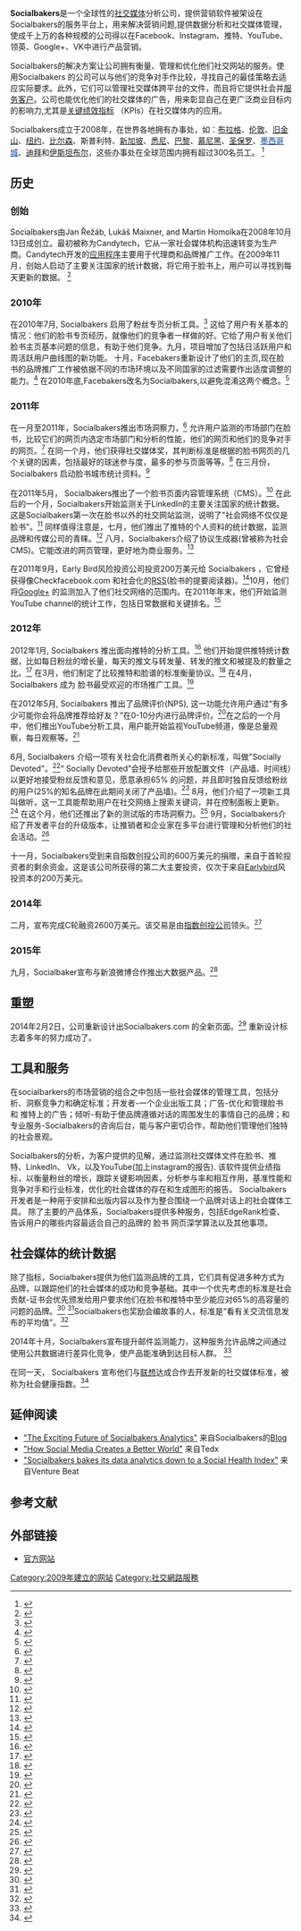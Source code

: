 {{advert|time=2016-08-21T23:46:48+00:00}}
{{copyedit|time=2016-08-21T23:46:48+00:00}}
{{TA
|G1=IT
|1=zh-cn:社交媒体;zh-tw:社群媒體;
}}
'''Socialbakers'''是一个全球性的[[社会网络|社交媒体]]分析公司，提供营销软件被架设在Socialbakers的服务平台上，用来解决营销问题,提供数据分析和社交媒体管理，使成千上万的各种规模的公司得以在Facebook、Instagram、推特、YouTube、领英、Google+、VK中进行产品营销。

Socialbakers的解决方案让公司拥有衡量、管理和优化他们社交网站的服务。使用Socialbakers 的公司可以与他们的竞争对手作比较，寻找自己的最佳策略去适应实际要求。此外，它们可以管理社交媒体跨平台的文件，而且将它提供社会并[[顾客服务|服务客户]]。公司也能优化他们的社交媒体的广告，用来彰显自己在更广泛商业目标内的影响力,尤其是[[關鍵績效指標|关键绩效指标]] （KPIs）在社交媒体内的应用。

Socialbakers成立于2008年，在世界各地拥有办事处，如：[[布拉格|布拉格]]、[[伦敦|伦敦]]、[[旧金山|旧金山]]、[[纽约|纽约]]、[[比尔森|比尔森]]、斯普利特、[[新加坡|新加坡]]、[[悉尼|悉尼]]、[[巴黎|巴黎]]、[[慕尼黑|慕尼黑]]、[[聖保羅_(巴西)|圣保罗]]、[[墨西哥城|<font color="#0645ad">墨西哥城</font>]]、[[杜拜|迪拜]]和[[伊斯坦堡|伊斯坦布尔]]，这些办事处在全球范围内拥有超过300名员工。 <ref>{{Cite web |url=https://www.crunchbase.com/organization/socialbakers#/entity |title=存档副本 |accessdate=2016-08-21 |archive-date=2016-09-19 |archive-url=https://web.archive.org/web/20160919220902/https://www.crunchbase.com/organization/socialbakers#/entity |dead-url=no }}</ref>

== 历史 ==

=== 创始 ===
Socialbakers由Jan Řežáb, Lukáš Maixner, and Martin Homolka在2008年10月13日成创立。最初被称为Candytech，它从一家社会媒体机构迅速转变为生产商。Candytech开发的[[应用程序|应用程序]]主要用于代理商和品牌推广工作。在2009年11月，创始人启动了主要关注国家的统计数据，将它用于脸书上，用户可以寻找到每天更新的数据。 <ref>{{Cite web|url=http://www.socialbakers.com/blog/10-we-have-launched-facebakers-com|title=We have launched Facebakers.com|accessdate=7 October 2012|publisher=Socialbakers|archive-date=2016-08-22|archive-url=https://web.archive.org/web/20160822200916/https://www.socialbakers.com/blog/10-we-have-launched-facebakers-com|dead-url=no}}</ref>

=== 2010年 ===
在2010年7月, Socialbakers 启用了粉丝专页分析工具。<ref>{{Cite web|url=http://www.cmswire.com/cms/customer-experience/socialbakers-give-community-managers-an-analytics-pro-015189.php|title=Socialbakers Give Community Managers an Analytics PRO|accessdate=17 October 2012|publisher=CMSWire|archive-date=2016-08-21|archive-url=https://web.archive.org/web/20160821214829/http://www.cmswire.com/cms/customer-experience/socialbakers-give-community-managers-an-analytics-pro-015189.php|dead-url=no}}</ref> 这给了用户有关基本的情况：他们的脸书专页经历，就像他们的竞争者一样做的好。它给了用户有关他们脸书主页基本问题的信息，有助于他们竞争。九月，项目增加了包括日活跃用户和周活跃用户曲线图的新功能。 十月，Facebakers重新设计了他们的主页,现在脸书的品牌推广工作被依据不同的市场环境以及不同国家的过滤需要作出适度调整的能力。<ref>{{Cite web|url=http://www.socialbakers.com/blog/79-welcome-to-new-facebakers|title=Welcome to new Facebakers|accessdate=7 October 2012|publisher=Socialbakers|archive-date=2016-09-15|archive-url=https://web.archive.org/web/20160915163915/https://www.socialbakers.com/blog/79-welcome-to-new-facebakers|dead-url=no}}</ref> 在2010年底,Facebakers改名为Socialbakers,以避免混淆这两个概念。<ref>{{Cite web|url=http://www.ismonthly.com/news-events/newsA0879606A9B74BBFB98BE5BE856628F3.asp|title=Facebakers rebrands to Socialbakers, but why?|accessdate=17 October 2012|publisher=Inside Social Media|deadurl=yes|archiveurl=https://web.archive.org/web/20110124013739/http://ismonthly.com/news-events/newsA0879606A9B74BBFB98BE5BE856628F3.asp|archivedate=2011年1月24日}}</ref>

=== 2011年 ===
在一月至2011年，Socialbakers推出市场洞察力，<ref name="all脸书_a">{{Cite web|url=http://all脸书.com/socialbakers-market-insights_b99718|title=Get To Know 脸书 Users With Socialbakers' Market Insights|accessdate=17 October 2012|publisher=All脸书 The Unofficial 脸书 Blog}}{{dead link|date=2017年11月 |bot=InternetArchiveBot |fix-attempted=yes }}</ref> 允许用户监测的市场部门在脸书，比较它们的网页内选定市场部门和分析的性能，他们的网页和他们的竞争对手的网页。<ref>{{Cite web|url=http://www.socialbakers.com/blog/97-socialbakers-market-insights-is-launched-revolution-in-measuring-脸书-pages|title=Socialbakers Market Insights is launched – revolution in measuring 脸书 pages|accessdate=7 October 2012|publisher=Socialbakers|deadurl=yes|archiveurl=https://archive.is/20160821184941/http://www.socialbakers.com/blog/97-socialbakers-market-insights-is-launched-revolution-in-measuring-%E8%84%B8%E4%B9%A6-pages|archivedate=2016年8月21日}}</ref> 在同一个月，他们获得社交媒体奖，其判断标准是根据的脸书网页的几个关键的因素，包括最好的球迷参与度，最多的参与页面等等。<ref>{{Cite web|url=http://www.socialbakers.com/blog/107-socialbakers-launches-social-media-awards|title=Socialbakers launches Social Media Awards|accessdate=7 October 2012|publisher=Socialbakers|archive-date=2016-09-15|archive-url=https://web.archive.org/web/20160915155354/https://www.socialbakers.com/blog/107-socialbakers-launches-social-media-awards|dead-url=no}}</ref> 在三月份，Socialbakers 启动脸书城市统计资料。<ref>{{Cite web|url=http://www.socialbakers.com/blog/129-socialbakers-launches-脸书-city-statistics|title=Socialbakers launches facebook city statistics|accessdate=7 October 2012|publisher=Socialbakers|deadurl=yes|archiveurl=https://archive.is/20160821184949/http://www.socialbakers.com/blog/129-socialbakers-launches-%E8%84%B8%E4%B9%A6-city-statistics|archivedate=2016年8月21日}}</ref>

在2011年5月， Socialbakers推出了一个脸书页面内容管理系统（CMS）。<ref>{{Cite web|url=http://www.socialbakers.com/blog/157-socialbakers-launches-a-facebook-page-management-system-cms|title=Socialbakers launches a facebook page management system – CMS|accessdate=7 October 2012|publisher=Socialbakers|archive-date=2016-09-10|archive-url=https://web.archive.org/web/20160910044709/https://www.socialbakers.com/blog/157-socialbakers-launches-a-facebook-page-management-system-cms|dead-url=no}}</ref> 在此后的一个月，Socialbakers开始监测关于LinkedIn的主要关注国家的统计数据。 这是Socialbakers第一次在脸书以外的社交网站监测，说明了"社会网络不仅仅是脸书"。<ref>{{Cite web|url=http://www.socialbakers.com/blog/168-socialbakers-now-monitors-linkedin-country-statistics|title=Socialbakers now monitors Linkedin country statistics|publisher=Socialbakers|accessdate=2016-08-21|archive-date=2016-07-29|archive-url=https://web.archive.org/web/20160729225158/https://www.socialbakers.com/blog/168-socialbakers-now-monitors-linkedin-country-statistics|dead-url=no}}</ref> 同样值得注意是，七月，他们推出了推特的个人资料的统计数据，监测品牌和传媒公司的青睐。<ref>{{Cite web|url=http://www.socialbakers.com/blog/194-socialbakers-launches-twitter-profile-statistics|title=Socialbakers launches  profile statistics|accessdate=7 October 2012|publisher=Socialbakers|archive-date=2016-09-15|archive-url=https://web.archive.org/web/20160915175449/https://www.socialbakers.com/blog/194-socialbakers-launches-twitter-profile-statistics|dead-url=no}}</ref> 八月，Socialbakers介绍了协议生成器(曾被称为社会CMS)。它能改进的网页管理，更好地为商业服务。<ref>{{Cite web|url=http://www.socialbakers.com/blog/200-socialbakers-introduces-engagement-builder-previously-social-cms|title=Socialbakers introduces Engagement Builder (previously Social CMS)|accessdate=7 October 2012|publisher=Socialbakers|archive-date=2016-09-15|archive-url=https://web.archive.org/web/20160915122243/https://www.socialbakers.com/blog/200-socialbakers-introduces-engagement-builder-previously-social-cms|dead-url=no}}</ref>

在2011年9月，Early Bird风险投资公司投资200万美元给 Socialbakers ，它曾经获得像Checkfacebook.com 和社会化的[[RSS|RSS]](脸书的提要阅读器)。<ref>{{Cite web|url=http://techcrunch.com/2011/09/29/earlybird-invests-2-million-in-social-media-analytics-firm-socialbakers/|title=Earlybird Invests $2 Million in Social Media Analytics Firm Socialbakers|accessdate=7 October 2012|publisher=TechCrunch|archive-date=2016-04-05|archive-url=https://web.archive.org/web/20160405042804/http://techcrunch.com/2011/09/29/earlybird-invests-2-million-in-social-media-analytics-firm-socialbakers/|dead-url=no}}</ref>10月，他们将[[Google+|Google+]] 的监测加入了他们社交网络的范围内。在2011年年末，他们开始监测YouTube channel的统计工作，包括日常数据和关键排名。<ref>{{Cite web|url=http://www.socialbakers.com/blog/338-youtube-statistics-for-channels-now-on-socialbakers-daily-stats-and-key-rankings|title=YouTube statistics for channels now on Socialbakers – daily stats and key rankings|accessdate=7 October 2012|publisher=Socialbakers|archive-date=2016-09-15|archive-url=https://web.archive.org/web/20160915155351/https://www.socialbakers.com/blog/338-youtube-statistics-for-channels-now-on-socialbakers-daily-stats-and-key-rankings|dead-url=no}}</ref>

=== 2012年 ===
2012年1月, Socialbakers 推出面向推特的分析工具。<ref name="all脸书">{{Cite web|url=http://all脸书.com/socialbakers-analytics-pro_b85816|title=Socialbakers Debuts New 脸书 Analytics Product|accessdate=17 October 2012|publisher=All脸书 The Unofficial 脸书 Blog}}{{dead link|date=2017年11月 |bot=InternetArchiveBot |fix-attempted=yes }}</ref> 他们开始提供推特统计数据，比如每日粉丝的增长量，每天的推文与转发量、转发的推文和被提及的数量之比。<ref>{{Cite web|url=http://www.socialbakers.com/blog/357-socialbakers-launches-analytics-pro-also-for-推特-today-s-top-social-news|title=Socialbakers Launches Analytics PRO also for 推特 [Today's Top Social News]|accessdate=7 October 2012|publisher=Socialbakers|deadurl=yes|archiveurl=https://archive.is/20160821184945/http://www.socialbakers.com/blog/357-socialbakers-launches-analytics-pro-also-for-%E6%8E%A8%E7%89%B9-today-s-top-social-news|archivedate=2016年8月21日}}</ref> 在3月，他们制定了比较推特和脸谱的标准衡量协议。<ref>{{Cite web|url=http://www.socialbakers.com/blog/444-socialbakers-analytics-pro-is-the-standard-for-推特-脸书-comparisons|title=Socialbakers Analytics Pro is the standard for 推特 & 脸书 comparisons|accessdate=7 October 2012|publisher=Socialbakers|deadurl=yes|archiveurl=https://archive.is/20160821184959/http://www.socialbakers.com/blog/444-socialbakers-analytics-pro-is-the-standard-for-%E6%8E%A8%E7%89%B9-%E8%84%B8%E4%B9%A6-comparisons|archivedate=2016年8月21日}}</ref> 在4月，Socialbakers 成为 脸书最受欢迎的市场推广工具。<ref>{{Cite web|url=http://www.socialbakers.com/blog/525-socialbakers-proud-to-be-脸书-s-preferred-marketing-developer|title=Socialbakers Proud To Be 脸书's Preferred Marketing Developer|accessdate=7 October 2012|publisher=Socialbakers|deadurl=yes|archiveurl=https://archive.is/20160821184942/http://www.socialbakers.com/blog/525-socialbakers-proud-to-be-%E8%84%B8%E4%B9%A6-s-preferred-marketing-developer|archivedate=2016年8月21日}}</ref>

在2012年5月, Socialbakers 推出了品牌评价(NPS), 这一功能允许用户通过“有多少可能你会将品牌推荐给好友？”在0-10分内进行品牌评价。<ref>{{Cite web|url=http://www.socialbakers.com/blog/553-rating-of-brands-nps-launched-on-socialbakers|title=Rating of Brands (NPS) Launched on Socialbakers|accessdate=7 October 2012|publisher=Socialbakers|archive-url=https://web.archive.org/web/20120911034443/http://www.socialbakers.com/blog/553-rating-of-brands-nps-launched-on-socialbakers/|archive-date=2012-09-11|dead-url=yes}}</ref>在之后的一个月中，他们推出YouTube分析工具，用户能开始监视YouTube频道，像是总量观察，每日观察等。<ref>{{Cite web|url=http://www.socialbakers.com/blog/589-we-are-launching-youtube-analytics-in-analytics-pro-best-platform-for-your-viral-marketing|title=We are launching YouTube Analytics in Analytics PRO: Best platform for your viral marketing|accessdate=7 October 2012|publisher=Socialbakers|archive-date=2016-09-15|archive-url=https://web.archive.org/web/20160915181002/https://www.socialbakers.com/blog/589-we-are-launching-youtube-analytics-in-analytics-pro-best-platform-for-your-viral-marketing|dead-url=no}}</ref>

6月, Socialbakers 介绍一项有关社会化消费者所关心的新标准，叫做"Socially Devoted"。<ref>{{Cite web|url=http://thenextweb.com/socialmedia/2012/06/21/socialbakers-launches-the-socially-devoted-industry-standard/|title=SocialBakers launches the Socially Devoted industry standard|accessdate=17 October 2012|publisher=The Next Web|archive-date=2016-08-20|archive-url=https://web.archive.org/web/20160820163402/http://thenextweb.com/socialmedia/2012/06/21/socialbakers-launches-the-socially-devoted-industry-standard/|dead-url=no}}</ref>“ Socially Devoted”会授予给那些开放配置文件（产品墙、时间线）以更好地接受粉丝反馈和意见，愿意承担65% 的问题，并且即时独自反馈给粉丝的用户(25%的知名品牌在此期间关闭了产品墙)。<ref>{{Cite web|url=http://www.zdnet.com/blog/feeds/socially-devoted-manifest-sets-new-standard-for-customer-care/4913|title='Socially Devoted' manifest sets new standard for customer care|accessdate=17 October 2012|publisher=ZDNet|archive-date=2013-07-03|archive-url=https://web.archive.org/web/20130703210727/http://www.zdnet.com/blog/feeds/socially-devoted-manifest-sets-new-standard-for-customer-care/4913|dead-url=no}}</ref> 8月，他们介绍了一项新工具叫做听，这一工具能帮助用户在社交网络上搜索关键词，并在控制面板上更新。<ref>{{Cite web|url=http://www.socialbakers.com/blog/739-cheermeter-for-london-new-products-coming-soon|title=CheerMeter for London & New Products Coming Soon|accessdate=7 October 2012|publisher=Socialbakers|archive-date=2016-09-15|archive-url=https://web.archive.org/web/20160915125257/https://www.socialbakers.com/blog/739-cheermeter-for-london-new-products-coming-soon|dead-url=no}}</ref> 在这个月，他们还推出了新的测试版的市场洞察力。<ref>{{Cite web|url=http://www.socialbakers.com/blog/743-get-to-know-your-脸书-audience-with-market-insights|title=Get to know your 脸书 audience with Market Insights|accessdate=7 October 2012|publisher=Socialbakers|deadurl=yes|archiveurl=https://archive.is/20160821184951/http://www.socialbakers.com/blog/743-get-to-know-your-%E8%84%B8%E4%B9%A6-audience-with-market-insights|archivedate=2016年8月21日}}</ref> 9月，Socialbakers介绍了开发者平台的升级版本，让推销者和企业家在多平台进行管理和分析他们的社会活动。<ref>{{Cite web|url=http://www.destinationcrm.com/Articles/CRM-News/Daily-News/Socialbakers-Adds-New-Features-to-Social-Media-Management-System-85173.aspx|title=Socialbakers Adds New Features to Social Media Management System|accessdate=17 October 2012|publisher=Destination CRM|archive-date=2016-08-29|archive-url=https://web.archive.org/web/20160829063500/http://www.destinationcrm.com/Articles/CRM-News/Daily-News/Socialbakers-Adds-New-Features-to-Social-Media-Management-System-85173.aspx|dead-url=no}}</ref>

十一月，Socialbakers受到来自指数创投公司的600万美元的捐赠，来自于首轮投资者的剩余资金。这是该公司所获得的第二大主要投资，仅次于来自[[Earlybird|Earlybird]]风投资本的200万美元。

=== 2014年 ===
二月，宣布完成C轮融资2600万美元。该交易是由[[指数创投公司|指数创投公司]]领头。<ref>{{Cite web|url=http://techcrunch.com/2014/02/18/socialbakers-series-c/|title=Social Analytics Company Socialbakers Raises $26M More|accessdate=18 February 2014|publisher=Techcrunch.com|archive-date=2016-09-25|archive-url=https://web.archive.org/web/20160925023110/https://techcrunch.com/2014/02/18/socialbakers-series-c/|dead-url=no}}</ref>

=== 2015年 ===
九月，Socialbaker宣布与新浪微博合作推出大数据产品。<ref>{{Cite news|url=http://www.techweb.com.cn/internet/2015-09-16/2203171.shtml|title=微博宣布与Socialbakers合作推大数据产品|accessdate=4 July 2016|agency=techweb|archive-date=2016-09-15|archive-url=https://web.archive.org/web/20160915144836/http://www.techweb.com.cn/internet/2015-09-16/2203171.shtml|dead-url=no}}</ref>

== 重塑 ==
2014年2月2日，公司重新设计出Socialbakers.com 的全新页面。<ref name="The Next Web">{{Cite web|url=http://thenextweb.com/apps/2014/12/04/socialbakers-overhauls-website-offers-plenty-free-statistics?|title=Socialbakers’ new site is a treasure trove of social media data|accessdate=5 December 2014|publisher=The Next Web|archive-date=2016-08-28|archive-url=https://web.archive.org/web/20160828133112/http://thenextweb.com/apps/2014/12/04/socialbakers-overhauls-website-offers-plenty-free-statistics/|dead-url=no}}</ref> 重新设计标志着多年的努力成功了。

== 工具和服务 ==
在socialbarkers的市场营销的组合之中包括一些社会媒体的管理工具，包括分析、洞察竞争力和确定标准；开发者-一个企业出版工具；广告-优化和管理脸书 和 推特上的广告；倾听-有助于使品牌遵循对话的周围发生的事情自己的品牌；和专业服务-Socialbakers的咨询后台，能与客户密切合作，帮助他们管理他们独特的社会景观。

Socialbakers的分析，为客户提供的见解，通过监测社交媒体文件在脸书、推特、LinkedIn、 Vk，以及YouTube(加上instagram的报告). 该软件提供业绩指标，以衡量粉丝的增长，跟踪关键影响因素，分析参与率和相互作用，基准性能和竞争对手和行业标准，优化的社会媒体的存在和生成图形的报告。 Socialbakers开发者是一种用于安排和出版内容以及作为整合围绕一个品牌对话上的社会媒体工具。 除了主要的产品体系，Socialbakers提供多种服务，包括EdgeRank检查、告诉用户的哪些内容最适合自己的品牌的 脸书 网页深学算法以及其他事项。

== 社会媒体的统计数据 ==
除了指标，Socialbakers提供为他们监测品牌的工具，它们具有促进多种方式为品牌，以跟踪他们的社会媒体的成功和竞争基础。其中一个优先考虑的标准是社会贡献-证书会优先颁发给用户要求他们在脸书和推特中至少能应对65%的高容量的问题的品牌。<ref>{{Cite web|url=http://www.businessweek.com/videos/2014-08-07/how-socially-devoted-is-your-brand|title=How Socially Devoted is Your Brand?|accessdate=5 December 2014|publisher=Bloomberg BusinessWeek}}</ref> <ref name="The Next Web">{{Cite web|url=http://thenextweb.com/apps/2014/12/04/socialbakers-overhauls-website-offers-plenty-free-statistics?|title=Socialbakers’ new site is a treasure trove of social media data|accessdate=5 December 2014|publisher=The Next Web}}</ref>Socialbakers也奖励会编故事的人，标准是“看有关交流信息发布的平均值”。<ref>{{Cite web|url=http://socialmediaweek.org/blog/2014/09/socialbakers-announcement-smw-london?|title=Socialbakers announces "Smart Storytellers" at Social Media Week London|accessdate=5 December 2014|publisher=Social Media Week|archive-date=2016-09-10|archive-url=https://web.archive.org/web/20160910023524/https://socialmediaweek.org/blog/2014/09/socialbakers-announcement-smw-london/|dead-url=no}}</ref>

2014年十月，Socialbakers宣布提升邮件监测能力，这种服务允许品牌之间通过使用公共数据进行差异化竞争，使产品能准确到达目标人群。 <ref name="Inc">{{Cite web|url=http://www.socialbakers.com/blog/2286-socialbakers-exclusive-launch-promoted-post-detection-is-here?cid=em01011week49day28b|title=Socialbakers Exclusive Launch: Promoted Post Detection is here!'|accessdate=3 December 2014|author=Jiří Voves|date=23 October 2014|work=Socialbakers.com|publisher=Socialbakers.com|archive-date=2016-09-15|archive-url=https://web.archive.org/web/20160915163912/https://www.socialbakers.com/blog/2286-socialbakers-exclusive-launch-promoted-post-detection-is-here?cid=em01011week49day28b|dead-url=no}}</ref>

在同一天， Socialbakers 宣布他们与[[联想|联想]]达成合作去开发新的社交媒体标准，被称为社会健康指数。<ref>{{cite news|title=Socialbakers 携手联想发布社交健康指数|url=http://finance.sina.com.cn/stock/usstock/mtszx/20141030/021920679146.shtml|accessdate=2016-08-21|agency=美通社|publisher=新浪|date=2014年10月30日|archive-date=2016-08-26|archive-url=https://web.archive.org/web/20160826115616/http://finance.sina.com.cn/stock/usstock/mtszx/20141030/021920679146.shtml|dead-url=no}}</ref>

== 延伸阅读 ==
* [http://www.socialbakers.com/blog/2167-the-exciting-future-of-socialbakers-analytics/ "The Exciting Future of Socialbakers Analytics"]{{Wayback|url=http://www.socialbakers.com/blog/2167-the-exciting-future-of-socialbakers-analytics/ |date=20160312074849 }} 来自Socialbakers的[[Blog|Blog]]
* [http://tedxtalks.ted.com/video/How-Social-Media-Creates-a-Bette/ "How Social Media Creates a Better World"]{{Wayback|url=http://tedxtalks.ted.com/video/How-Social-Media-Creates-a-Bette/ |date=20160822112347 }} 来自Tedx
* [http://venturebeat.com/2014/10/23/socialbakers-bakes-its-data-analytics-down-to-a-social-health-index/ "Socialbakers bakes its data analytics down to a Social Health Index"]{{Wayback|url=http://venturebeat.com/2014/10/23/socialbakers-bakes-its-data-analytics-down-to-a-social-health-index/ |date=20161019014853 }} 来自Venture Beat

== 参考文献 ==
{{Reflist|colwidth=30em}}

== 外部链接 ==
* <span class="official-website"><span class="url">[http://socialbakers.com 官方网站]{{Wayback|url=http://socialbakers.com/ |date=20200925162749 }}</span></span><span class="official-website"></span>
[[Category:2009年建立的网站|Category:2009年建立的网站]]
[[Category:社交網路服務|Category:社交網路服務]]